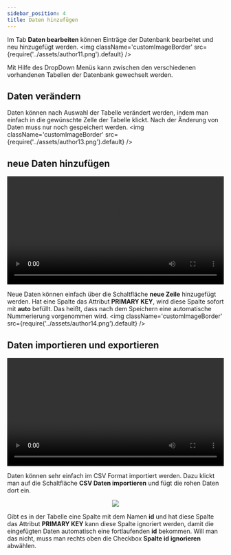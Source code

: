 ```yaml
---
sidebar_position: 4
title: Daten hinzufügen
---
```


Im Tab **Daten bearbeiten** können Einträge der Datenbank bearbeitet und neu hinzugefügt werden.
<img className='customImageBorder'
  src={require('../assets/author11.png').default} 
/>

Mit Hilfe des DropDown Menüs kann zwischen den verschiedenen vorhandenen Tabellen der Datenbank gewechselt werden. 

## Daten verändern
Daten können nach Auswahl der Tabelle verändert werden, indem man einfach in die gewünschte Zelle der Tabelle klickt. Nach der Änderung von Daten muss nur noch gespeichert werden.
<img className='customImageBorder'
  src={require('../assets/author13.png').default} 
/>

## neue Daten hinzufügen
<center>
<video width="100%" className='customImageBorder' controls="controls">
  <source src={useBaseUrl('/videos/Daten_veraendern.mp4')} type="video/mp4" />    
</video> 
</center>

Neue Daten können einfach über die Schaltfläche **neue Zeile** hinzugefügt werden. Hat eine Spalte das Attribut **PRIMARY KEY**, wird diese Spalte sofort mit **auto** befüllt. Das heißt, dass nach dem Speichern eine automatische Nummerierung vorgenommen wird.
<img className='customImageBorder'
  src={require('../assets/author14.png').default} 
/>

## Daten importieren und exportieren
<center>
<video width="100%" className='customImageBorder' controls="controls">
  <source src={useBaseUrl('/videos/Daten_exportieren_und_importieren.mp4')} type="video/mp4" />    
</video> 
</center>

Daten können sehr einfach im CSV Format importiert werden. Dazu klickt man auf die Schaltfläche **CSV Daten importieren** und fügt die rohen Daten dort ein.

<center>
<img className='customImageBorder'
  src={require('../assets/author15.png').default} 
  style={{width:400}}
/>
</center>

Gibt es in der Tabelle eine Spalte mit dem Namen **id** und hat diese Spalte das Attribut **PRIMARY KEY** kann diese Spalte ignoriert werden, damit die eingefügten Daten automatisch eine fortlaufenden **id** bekommen. Will man das nicht, muss man rechts oben die Checkbox **Spalte id ignorieren** abwählen.
